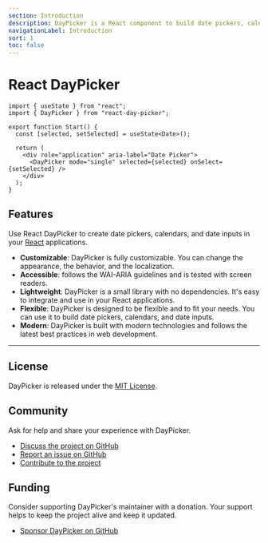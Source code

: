 ```yaml
---
section: Introduction
description: DayPicker is a React component to build date pickers, calendars, and date inputs for web applications.
navigationLabel: Introduction
sort: 1
toc: false
---
```


# React DayPicker

<Flex justify="center" mb="8" mt="-2">
  <Examples.Start />
</Flex>

```tsx
import { useState } from "react";
import { DayPicker } from "react-day-picker";

export function Start() {
  const [selected, setSelected] = useState<Date>();

  return (
    <div role="application" aria-label="Date Picker">
      <DayPicker mode="single" selected={selected} onSelect={setSelected} />
    </div>
  );
}
```

## Features

Use React DayPicker to create date pickers, calendars, and date inputs in your [React](https://react.dev) applications.

- **Customizable**: DayPicker is fully customizable. You can change the appearance, the behavior, and the localization.
- **Accessible**: follows the WAI-ARIA guidelines and is tested with screen readers.
- **Lightweight**: DayPicker is a small library with no dependencies. It's easy to integrate and use in your React applications.
- **Flexible**: DayPicker is designed to be flexible and to fit your needs. You can use it to build date pickers, calendars, and date inputs.
- **Modern**: DayPicker is built with modern technologies and follows the latest best practices in web development.

---

## License

DayPicker is released under the [MIT License](./development/license).

## Community

Ask for help and share your experience with DayPicker.

- [Discuss the project on GitHub](https://github.com/gpbl/react-day-picker/discussions)
- [Report an issue on GitHub](https://github.com/gpbl/react-day-picker/issues/new/choose)
- [Contribute to the project](./development/contributing)

## Funding

Consider supporting DayPicker's maintainer with a donation. Your support helps to keep the project alive and keep it updated.

- [Sponsor DayPicker on GitHub](https://github.com/sponsors/gpbl)
